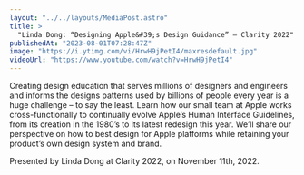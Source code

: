 ```yaml
---
layout: "../../layouts/MediaPost.astro"
title: >
  "Linda Dong: “Designing Apple&#39;s Design Guidance” — Clarity 2022"
publishedAt: "2023-08-01T07:28:47Z"
image: "https://i.ytimg.com/vi/HrwH9jPetI4/maxresdefault.jpg"
videoUrl: "https://www.youtube.com/watch?v=HrwH9jPetI4"
---
```


Creating design education that serves millions of designers and engineers and informs the designs patterns used by billions of people every year is a huge challenge – to say the least. Learn how our small team at Apple works cross-functionally to continually evolve Apple’s Human Interface Guidelines, from its creation in the 1980’s to its latest redesign this year. We’ll share our perspective on how to best design for Apple platforms while retaining your product’s own design system and brand.

Presented by Linda Dong at Clarity 2022, on November 11th, 2022.

